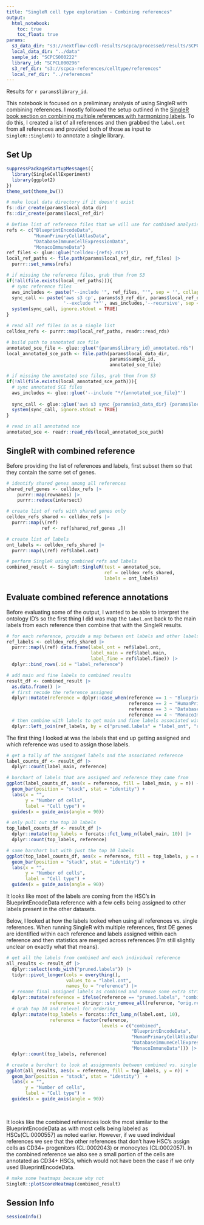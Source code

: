 ```yaml
---
title: "SingleR cell type exploration - Combining references"
output: 
  html_notebook:
    toc: true
    toc_float: true
params:
  s3_data_dir: "s3://nextflow-ccdl-results/scpca/processed/results/SCPCP000007" 
  local_data_dir: "../data"
  sample_id: "SCPCS000222"
  library_id: "SCPCL000296"
  s3_ref_dir: "s3://scpca-references/celltype/references"
  local_ref_dir: "../references"
---
```


Results for `r params$library_id`.

This notebook is focused on a preliminary analysis of using SingleR with combining references.
I mostly followed the setup outlined in the [SingleR book section on combining multiple references with harmonizing labels](http://bioconductor.org/books/release/SingleRBook/using-multiple-references.html#using-harmonized-labels).
To do this, I created a list of all references and then grabbed the `label.ont` from all references and provided both of those as input to `SingleR::SingleR()` to annotate a single library.

## Set Up

```r
suppressPackageStartupMessages({
  library(SingleCellExperiment)
  library(ggplot2)
})
theme_set(theme_bw())
```

```r
# make local data directory if it doesn't exist
fs::dir_create(params$local_data_dir)
fs::dir_create(params$local_ref_dir)
```

```r
# Define list of reference files that we will use for combined analysis
refs <- c("BlueprintEncodeData", 
          "HumanPrimaryCellAtlasData",
          "DatabaseImmuneCellExpressionData",
          "MonacoImmuneData")
ref_files <- glue::glue("celldex-{refs}.rds")
local_ref_paths <- file.path(params$local_ref_dir, ref_files) |>
  purrr::set_names(refs)

# if missing the reference files, grab them from S3
if(!all(file.exists(local_ref_paths))){
  # sync reference files 
  aws_includes <- paste("--include '", ref_files, "'", sep = '', collapse = ' ')
  sync_call <- paste('aws s3 cp', params$s3_ref_dir, params$local_ref_dir,
                     '--exclude "*"', aws_includes,'--recursive', sep = " ")
  system(sync_call, ignore.stdout = TRUE) 
}

# read all ref files in as a single list
celldex_refs <- purrr::map(local_ref_paths, readr::read_rds)
```


```r
# build path to annotated sce file 
annotated_sce_file <- glue::glue("{params$library_id}_annotated.rds")
local_annotated_sce_path <- file.path(params$local_data_dir, 
                                      params$sample_id, 
                                      annotated_sce_file)

# if missing the annotated sce files, grab them from S3
if(!all(file.exists(local_annotated_sce_path))){
  # sync annotated SCE files 
  aws_includes <- glue::glue('--include "*/{annotated_sce_file}"')
  
  sync_call <- glue::glue('aws s3 sync {params$s3_data_dir} {params$local_data_dir} --exclude "*" {aws_includes}')
  system(sync_call, ignore.stdout = TRUE) 
}

# read in all annotated sce 
annotated_sce <- readr::read_rds(local_annotated_sce_path)
```

## SingleR with combined reference

Before providing the list of references and labels, first subset them so that they contain the same set of genes.

```r
# identify shared genes among all references
shared_ref_genes <- celldex_refs |>
    purrr::map(rownames) |>
    purrr::reduce(intersect)

# create list of refs with shared genes only 
celldex_refs_shared <- celldex_refs |>
  purrr::map(\(ref)
             ref <- ref[shared_ref_genes ,])
```


```r
# create list of labels 
ont_labels <- celldex_refs_shared |> 
  purrr::map(\(ref) ref$label.ont)
```


```r
# perform SingleR using combined refs and labels
combined_result <- SingleR::SingleR(test = annotated_sce, 
                                    ref = celldex_refs_shared,
                                    labels = ont_labels)
```

## Evaluate combined reference annotations

Before evaluating some of the output, I wanted to be able to interpret the ontology ID's so the first thing I did was map the `label.ont` back to the main labels from each reference then combine that with the SingleR results.

```r
# for each reference, provide a map between ont labels and other labels in the dataset
ref_labels <- celldex_refs_shared |>
  purrr::map(\(ref) data.frame(label_ont = ref$label.ont,
                               label_main = ref$label.main,
                               label_fine = ref$label.fine)) |>
  dplyr::bind_rows(.id = "label_reference")

# add main and fine labels to combined results 
result_df <- combined_result |>
  as.data.frame() |>
  # first recode the reference assigned 
  dplyr::mutate(reference = dplyr::case_when(reference == 1 ~ "BlueprintEncodeData", 
                                             reference == 2 ~ "HumanPrimaryCellAtlasData",
                                             reference == 3 ~ "DatabaseImmuneCellExpressionData",
                                             reference == 4 ~ "MonacoImmuneData")) |>
  # then combine with labels to get main and fine labels associated with ont labels for each reference
  dplyr::left_join(ref_labels, by = c("pruned.labels" = "label_ont", "reference" = "label_reference")) 
```

The first thing I looked at was the labels that end up getting assigned and which reference was used to assign those labels. 

```r
# get a tally of the assigned labels and the associated reference
label_counts_df <- result_df |>
  dplyr::count(label_main, reference)

# barchart of labels that are assigned and reference they came from
ggplot(label_counts_df, aes(x = reference, fill = label_main, y = n)) +
  geom_bar(position = "stack", stat = "identity") +
  labs(x = "",
       y = "Number of cells",
       label = "Cell type") +
  guides(x = guide_axis(angle = 90))
```

```r
# only pull out the top 10 labels 
top_label_counts_df <- result_df |>
  dplyr::mutate(top_labels = forcats::fct_lump_n(label_main, 10)) |>
  dplyr::count(top_labels, reference)

# same barchart but with just the top 10 labels
ggplot(top_label_counts_df, aes(x = reference, fill = top_labels, y = n)) +
  geom_bar(position = "stack", stat = "identity") +
  labs(x = "",
       y = "Number of cells",
       label = "Cell type") +
  guides(x = guide_axis(angle = 90))
```

It looks like most of the labels are coming from the HSC's in BlueprintEncodeData reference with a few cells being assigned to other labels present in the other datasets.

Below, I looked at how the labels looked when using all references vs. single references. 
When running SingleR with multiple references, first DE genes are identified within each reference and labels assigned within each reference and then statistics are merged across references (I'm still slightly unclear on exactly what that means).

```r
# get all the labels from combined and each individual reference
all_results <- result_df |> 
  dplyr::select(ends_with("pruned.labels")) |>
  tidyr::pivot_longer(cols = everything(), 
                      values_to = "label.ont",
                      names_to = "reference") |> 
  # rename final assigned labels as combined and remove some extra strings
  dplyr::mutate(reference = ifelse(reference == "pruned.labels", "combined", reference),
                reference = stringr::str_remove_all(reference, "orig.results.|.pruned.labels")) |>
  # grab top 10 and relevel for ordering
  dplyr::mutate(top_labels = forcats::fct_lump_n(label.ont, 10), 
                reference = factor(reference, 
                                   levels = c("combined", 
                                              "BlueprintEncodeData", 
                                              "HumanPrimaryCellAtlasData",
                                              "DatabaseImmuneCellExpressionData",
                                              "MonacoImmuneData"))) |>
  dplyr::count(top_labels, reference)

# create a barchart to look at assignments between combined vs. single refs 
ggplot(all_results, aes(x = reference, fill = top_labels, y = n)) +
  geom_bar(position = "stack", stat = "identity")  +
  labs(x = "",
       y = "Number of cells",
       label = "Cell type") +
  guides(x = guide_axis(angle = 90))
  
  
```

It looks like the combined references look the most similar to the BlueprintEncodeData as with most cells being labeled as HSCs(CL:0000557) as noted earlier. 
However, if we used individual references we see that the other references that don't have HSC's assign cells as CD34+ progenitors (CL:0002043) or monocytes (CL:0002057). 
In the combined reference we also see a small portion of the cells are annotated as CD34+ HSCs, which would not have been the case if we only used BlueprintEncodeData.

```r
# make some heatmaps because why not
SingleR::plotScoreHeatmap(combined_result)
```

## Session Info

```r
sessionInfo()
```

